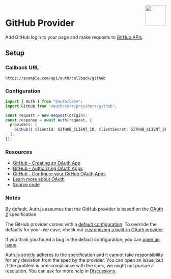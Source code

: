 
<img align="right" src="/img/providers/github.svg" height="64" width="64" />

# GitHub Provider

Add GitHub login to your page and make requests to [GitHub APIs](https://docs.github.com/en/rest).

## Setup

### Callback URL

```
https://example.com/api/auth/callback/github
```

### Configuration

```ts
import { Auth } from "@auth/core";
import GitHub from "@auth/core/providers/github";

const request = new Request(origin);
const response = await Auth(request, {
  providers: [
    GitHub({ clientId: GITHUB_CLIENT_ID, clientSecret: GITHUB_CLIENT_SECRET }),
  ],
});
```

### Resources

- [GitHub - Creating an OAuth App](https://docs.github.com/en/developers/apps/building-oauth-apps/creating-an-oauth-app)
- [GitHub - Authorizing OAuth Apps](https://docs.github.com/en/developers/apps/building-oauth-apps/authorizing-oauth-apps)
- [GitHub - Configure your GitHub OAuth Apps](https://github.com/settings/developers)
- [Learn more about OAuth](https://authjs.dev/concepts/oauth)
- [Source code](https://github.com/nextauthjs/next-auth/blob/main/packages/core/src/providers/github.ts)

### Notes

By default, Auth.js assumes that the GitHub provider is
based on the [OAuth 2](https://www.rfc-editor.org/rfc/rfc6749.html) specification.

<Callout type="info">

The GitHub provider comes with a [default configuration](https://github.com/nextauthjs/next-auth/blob/main/packages/core/src/providers/github.ts).
To override the defaults for your use case, check out [customizing a built-in OAuth provider](https://authjs.dev/guides/providers/custom-provider#override-default-options).

</Callout>

If you think you found a bug in the default configuration, you can [open an issue](https://authjs.dev/new/provider-issue).

Auth.js strictly adheres to the specification and it cannot take responsibility for any deviation from
the spec by the provider. You can open an issue, but if the problem is non-compliance with the spec,
we might not pursue a resolution. You can ask for more help in [Discussions](https://authjs.dev/new/github-discussions).
